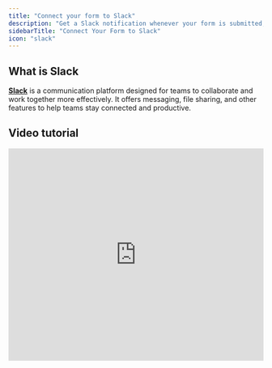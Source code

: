 ```yaml
---
title: "Connect your form to Slack"
description: "Get a Slack notification whenever your form is submitted, with each question automatically formatted or with a custom message of your choosing."
sidebarTitle: "Connect Your Form to Slack"
icon: "slack"
---
```


## What is Slack

[**Slack**](https://slack.com/) is a communication platform designed for teams to collaborate and work together more effectively. It offers messaging, file sharing, and other features to help teams stay connected and productive.

## Video tutorial

<Frame>
  <iframe class="notion-asset-object-fit" src="https://www.loom.com/embed/a619078ed5ec4d31bb9ee3d99fb62314" title="iframe video" frameborder="0" allowfullscreen loading="lazy" scrolling="auto" width="100%" height="420" />
</Frame>

## How it works

### **1. Link your Fillout form to Slack**

Open your form in Fillout and head to the **Integrate** tab, then click `Slack`.

<Frame>
  ![Screenshot of the Slack form creation page](/images/Screenshot2025-02-12at3.33.50PM.png)
</Frame>

Choose a unique name for your Slack integration and click `Connect to Slack`. The name you choose doesn’t matter, it’s just for identifying which Slack workspace you connected to in case you reuse the connection on other forms.

### 2. Enter the channel name

Type the name of the channel from your workspace you want to send notifications to, e.g. #random or #general.

<Frame>
  ![Screenshot of the Slack form creation page](/images/Screenshot2025-02-12at3.34.04PM.png)
</Frame>

That's it\! You will now receive notifications on the Slack channel whenever a respondent completes your form.

### Send all fields to Slack (recommended)

Choose the first option, `Send all fields`, to get form responses in a nicely formatted message in your channel. You’ll see responses like this in Slack:

<Frame>
  ![Screenshot of the Slack form creation page](/images/Screenshot2025-05-09at4.13.36PM.png)
</Frame>

<Tip>
  We recommend this option, since Fillout handles ordering the questions properly and you won’t need to make changes if you add more questions to your form.
</Tip>

### Send a custom message to Slack

Choose the second option, `Custom message`, if you want to specify the exact information that gets sent to Slack. Press the `+` plus button or type `@` to reference questions in your form.

<Frame>
  ![Screenshot of the Slack form creation page](/images/Screenshot2025-02-12at3.35.29PM.png)
</Frame>

<Tip>
  You can format Slack messages using [Slack’s formatting markdown language](https://slack.com/help/articles/202288908-Format-your-messages).
</Tip>

## Specify a condition

You can run your integration only when a specific condition is met. Check out this [guide](/help/conditional-integration).

## **Other similar integrations**

<CardGroup cols={3}>
  <Card title="Send notifications to Microsoft Teams" icon="microsoft" iconType="regular" color="#FFC738" href="/help/microsoft-teams">
    View a summary of responses within the Teams app.
  </Card>
  <Card title="Send messages to Discord channels" icon="discord" iconType="regular" color="#FFC738" href="/help/discord">
    See an overview of form responses or use a custom message.
  </Card>
  <Card title="Send submissions to a webhook" icon="webhook" iconType="regular" color="#FFC738" href="/help/webhook">
    Send responses to automation tools or any other endpoint.
  </Card>
</CardGroup>